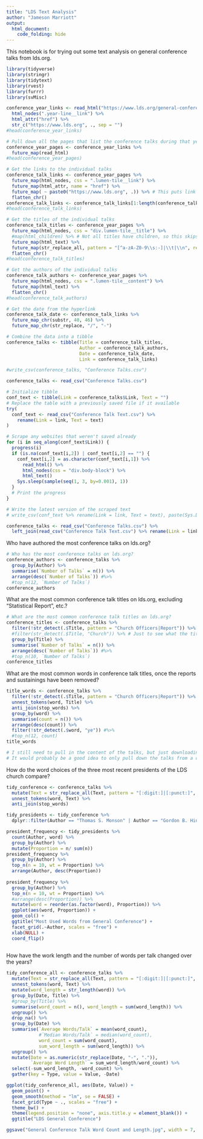 ```yaml
---
title: "LDS Text Analysis"
author: "Jameson Marriott"
output:
  html_document:
    code_folding: hide
---
```


This notebook is for trying out some text analysis on general conference talks from lds.org. 

```r
library(tidyverse)
library(stringr)
library(tidytext)
library(rvest)
library(furrr)
library(svMisc)
```

```r
conference_year_links <- read_html("https://www.lds.org/general-conference/conferences?lang=eng") %>%
  html_nodes(".year-line__link") %>%
  html_attr("href") %>%
  str_c("https://www.lds.org", ., sep = "")
#head(conference_year_links)

# Pull down all the pages that list the conference talks during that year-month
conference_year_pages <- conference_year_links %>%
  future_map(read_html)
#head(conference_year_pages)
```

```r
# Get the links to the individual talks
conference_talk_links <- conference_year_pages %>%
  future_map(html_nodes, css = ".lumen-tile__link") %>%
  future_map(html_attr, name = "href") %>%
  future_map( ~ paste0("https://www.lds.org", .)) %>% # This puts link in the empty last spot
  flatten_chr()
conference_talk_links <- conference_talk_links[1:length(conference_talk_links) - 1] # this removes the last link
#head(conference_talk_links)

# Get the titles of the individual talks
conference_talk_titles <- conference_year_pages %>%
  future_map(html_nodes, css = "div.lumen-tile__title") %>%
  #map(html_children) %>% # Not all titles have children, so this skips some of them
  future_map(html_text) %>%
  future_map(str_replace_all, pattern = "[^a-zA-Z0-9\\s:-]|\\t|\\n", replacement = "") %>%
  flatten_chr()
#head(conference_talk_titles)

# Get the authors of the individual talks
conference_talk_authors <- conference_year_pages %>%
  future_map(html_nodes, css = ".lumen-tile__content") %>%
  future_map(html_text) %>%
  flatten_chr()
#head(conference_talk_authors)

# Get the date from the hyperlink
conference_talk_date <- conference_talk_links %>%
  future_map_chr(substr, 40, 46) %>%
  future_map_chr(str_replace, "/", "-")

# Combine the data into a tibble
conference_talks <- tibble(Title = conference_talk_titles,
                           Author = conference_talk_authors,
                           Date = conference_talk_date,
                           Link = conference_talk_links)

#write_csv(conference_talks, "Conference Talks.csv")

conference_talks <- read_csv("Conference Talks.csv")
```


```r
# Initialize tibble
conf_text <- tibble(Link = conference_talks$Link, Text = "")
# Replace the table with a previously saved file if it available
try(
  conf_text <- read_csv("Conference Talk Text.csv") %>%
    rename(Link = link, Text = text)
)

# Scrape any websites that weren't saved already
for (i in seq_along(conf_text$Link)) {
  progress(i)
  if (is.na(conf_text[i,2]) | conf_text[i,2] == "") {
    conf_text[i,2] = as.character(conf_text[i,1]) %>%
      read_html() %>%
      html_nodes(css = "div.body-block") %>%
      html_text()
    Sys.sleep(sample(seq(1, 3, by=0.001), 1))
  }
  # Print the progress
}

# Write the latest version of the scraped text
# write_csv(conf_text %>% rename(Link = link, Text = text), paste(Sys.Date(), "Conference Talk Text.csv"))

```

```r
conference_talks <- read_csv("Conference Talks.csv") %>%
  left_join(read_csv("Conference Talk Text.csv") %>% rename(Link = link, Text = text))

```


Who have authored the most conference talks on lds.org?

```r
# Who has the most conference talks on lds.org?
conference_authors <- conference_talks %>%
  group_by(Author) %>%
  summarise(`Number of Talks` = n()) %>%
  arrange(desc(`Number of Talks`)) #%>%
  #top_n(12, `Number of Talks`)
conference_authors
```

What are the most common conference talk titles on lds.org, excluding "Statistical Report", etc.?

```r
# What are the most common conference talk titles on lds.org?
conference_titles <- conference_talks %>%
  filter(!str_detect(.$Title, pattern = "Church Officers|Report")) %>% # This does remove a few more talks than ideal, but it's pretty close
  #filter(str_detect(.$Title, "Church")) %>% # Just to see what the titles are that contain "church"
  group_by(Title) %>%
  summarise(`Number of Talks` = n()) %>%
  arrange(desc(`Number of Talks`)) #%>%
  #top_n(10, `Number of Talks`)
conference_titles
```

What are the most common words in conference talk titles, once the reports and sustainings have been removed?

```r
title_words <- conference_talks %>%
  filter(!str_detect(.$Title, pattern = "Church Officers|Report")) %>% # This does remove a few more talks than ideal, but it's pretty close
  unnest_tokens(word, Title) %>%
  anti_join(stop_words) %>%
  group_by(word) %>%
  summarise(count = n()) %>%
  arrange(desc(count)) %>%
  filter(!str_detect(.$word, "ye")) #%>%
  #top_n(12, count)
title_words

# I still need to pull in the content of the talks, but just downloading that will take some time.
# It would probably be a good idea to only pull down the talks from a couple of authors to start with. 

```

How do the word choices of the three most recent presidents of the LDS church compare? 

```r
tidy_conference <- conference_talks %>%
  mutate(Text = str_replace_all(Text, pattern = "[:digit:]|[:punct:]", replacement = " ")) %>%
  unnest_tokens(word, Text) %>%
  anti_join(stop_words)

tidy_presidents <- tidy_conference %>%
  dplyr::filter(Author == "Thomas S. Monson" | Author == "Gordon B. Hinckley" | Author == "Russell M. Nelson")

president_frequency <- tidy_presidents %>%
  count(Author, word) %>%
  group_by(Author) %>%
  mutate(Proportion = n/ sum(n))
president_frequency %>%
  group_by(Author) %>%
  top_n(n = 10, wt = Proportion) %>%
  arrange(Author, desc(Proportion))
  
president_frequency %>%
  group_by(Author) %>%
  top_n(n = 10, wt = Proportion) %>%
  #arrange(desc(Proportion)) %>%
  mutate(word = reorder(as.factor(word), Proportion)) %>%
  ggplot(aes(word, Proportion)) +
  geom_col() +
  ggtitle("Most Used Words from General Conference") +
  facet_grid(.~Author, scales = "free") +
  xlab(NULL) +
  coord_flip() 
  
```

How have the work length and the number of words per talk changed over the years? 

```r
tidy_conference_all <- conference_talks %>%
  mutate(Text = str_replace_all(Text, pattern = "[:digit:]|[:punct:]", replacement = " ")) %>%
  unnest_tokens(word, Text) %>%
  mutate(word_length = str_length(word)) %>%
  group_by(Date, Title) %>%
  #group_by(Title) %>%
  summarise(word_count = n(), word_length = sum(word_length)) %>%
  ungroup() %>%
  drop_na() %>%
  group_by(Date) %>%
  summarise(`Average Words/Talk` = mean(word_count),
            #`Median Words/Talk` = median(word_count),
            word_count = sum(word_count),
            sum_word_length = sum(word_length)) %>%
  ungroup() %>%
  mutate(Date = as.numeric(str_replace(Date, "-", ".")),
         `Average Word Length` = sum_word_length/word_count) %>%
  select(-sum_word_length, -word_count) %>%
  gather(key = Type, value = Value, -Date)

ggplot(tidy_conference_all, aes(Date, Value)) +
  geom_point() +
  geom_smooth(method = "lm", se = FALSE) +
  facet_grid(Type ~ ., scales = "free") +
  theme_bw() +
  theme(legend.position = "none", axis.title.y = element_blank()) +
  ggtitle("LDS General Conference")

ggsave("General Conference Talk Word Count and Length.jpg", width = 7, height = 5, units = "in", dpi = 300)
```

